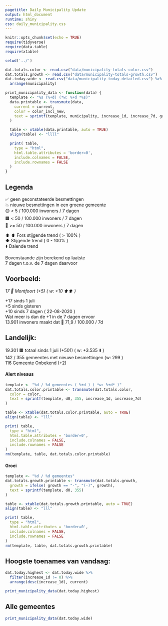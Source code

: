 ```yaml
---
pagetitle: Daily Municipality Update
output: html_document
runtime: shiny
css: daily_municipality.css
---
```


```r
knitr::opts_chunk$set(echo = TRUE)
require(tidyverse)
require(data.table)
require(xtable)

setwd('../')

dat.totals.color <- read.csv("data/municipality-totals-color.csv")
dat.totals.growth <- read.csv("data/municipality-totals-growth.csv")
dat.today.wide <- read.csv("data/municipality-today-detailed.csv") %>%
  arrange(municipality)

print_municipality_data <- function(data) {
  template <- "%s (%+d) (*w: %+d *%s)"
  data.printable <- transmute(data,
    current = current,
    color = color_incl_new,
    text = sprintf(template, municipality, increase_1d, increase_7d, growth)
  )

  table <- xtable(data.printable, auto = TRUE)
  align(table) <- "llll"

  print( table, 
    type = "html", 
    html.table.attributes = 'border=0', 
    include.colnames = FALSE, 
    include.rownames = FALSE
  )
}

```

## Legenda
✅ geen geconstateerde besmettingen  
💥 nieuwe besmettingen in een groene gemeente  
🟡  < 5 / 100.000 inwoners / 7 dagen  
🟧  < 50 / 100.000 inwoners / 7 dagen  
🛑  >= 50 / 100.000 inwoners / 7 dagen  

⬆️ ⬆️ Fors stijgende trend ( > 100% )  
⬆️ Stijgende trend ( 0 - 100% )  
⬇️ Dalende trend   

Bovenstaande zijn berekend op laatste  
7 dagen t.o.v. de 7 dagen daarvoor  

## Voorbeeld:
*17	🛑	Montfoort (+5) ( w: +10 ⬆️⬆️ )*
      
+17 sinds 1 juli     
+5 sinds gisteren     
+10 sinds 7 dagen ( 	22-08-2020 )  
Wat meer is dan de +1 in de 7 dagen ervoor  
13.901 inwoners maakt dat	🛑	71,9 / 100.000 / 7d 

## Landelijk:
19.301 🟧 totaal sinds 1 juli (+501) ( w: +3.535 ⬇️ )   
142 / 355 gemeentes met nieuwe besmettingen (w: 299 )   
116 	Gemeente Onbekend (+2)   

#### Alert niveaus
```r

template <- "%d / %d gemeentes ( %+d ) ( *w: %+d* )"
dat.totals.color.printable <- transmute(dat.totals.color,
  color = color,
  text = sprintf(template, d0, 355, increase_1d, increase_7d)
)

table <- xtable(dat.totals.color.printable, auto = TRUE)
align(table) <- "lll"

print( table, 
  type = "html", 
  html.table.attributes = 'border=0', 
  include.colnames = FALSE, 
  include.rownames = FALSE
)
rm(template, table, dat.totals.color.printable)
```

#### Groei
```r

template <- "%d / %d gemeentes"
dat.totals.growth.printable <- transmute(dat.totals.growth,
  growth = ifelse( growth == "-", "(-)", growth),
  text = sprintf(template, d0, 355)
)

table <- xtable(dat.totals.growth.printable, auto = TRUE)
align(table) <- "lll"

print( table, 
  type = "html", 
  html.table.attributes = 'border=0', 
  include.colnames = FALSE, 
  include.rownames = FALSE
)
rm(template, table, dat.totals.growth.printable)

```

## Hoogste toenames van vandaag:
```r
dat.today.highest <- dat.today.wide %>%
  filter(increase_1d != 0) %>%
  arrange(desc(increase_1d), current)

print_municipality_data(dat.today.highest)

```
## Alle gemeentes

```r

print_municipality_data(dat.today.wide)

```
